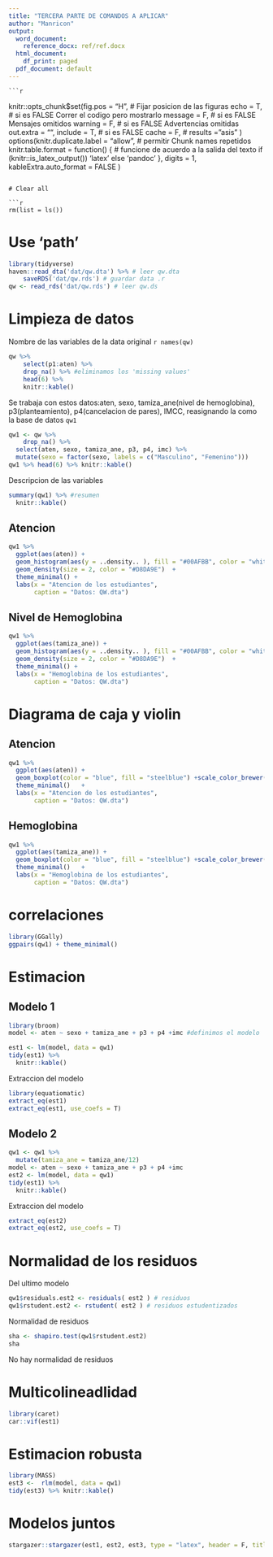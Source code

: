 ```yaml
---
title: "TERCERA PARTE DE COMANDOS A APLICAR"
author: "Manricon"
output:
  word_document:
    reference_docx: ref/ref.docx
  html_document:
    df_print: paged
  pdf_document: default
---
```

    
    ```r
knitr::opts_chunk$set(fig.pos = "H", # Fijar posicion de las figuras
                      echo = T, # si es FALSE Correr el codigo pero mostrarlo
                      message = F, # si es FALSE Mensajes omitidos
                      warning = F, # si es FALSE Advertencias omitidas
                      out.extra = "",
                      include = T, # si es FALSE
                      cache = F, #
                      results = "asis"
                      )
options(knitr.duplicate.label = "allow", # permitir Chunk names repetidos
        knitr.table.format = function() { # funcione de acuerdo a la salida del texto
            if (knitr::is_latex_output()) 'latex' else 'pandoc'
        }, digits = 1,
        kableExtra.auto_format = FALSE
)

```

# Clear all 

```r
rm(list = ls())
```

# Use 'path'

```r
library(tidyverse)
haven::read_dta('dat/qw.dta') %>% # leer qw.dta
    saveRDS('dat/qw.rds') # guardar data .r
qw <- read_rds('dat/qw.rds') # leer qw.ds
```

# Limpieza de datos

Nombre de las variables de la data original `r names(qw)`


```r
qw %>% 
    select(p1:aten) %>% 
    drop_na() %>% #eliminamos los 'missing values'
    head(6) %>% 
    knitr::kable()
```

Se trabaja con estos datos:aten, sexo, tamiza_ane(nivel de hemoglobina), p3(planteamiento), p4(cancelacion de pares), IMCC, reasignando la como la base de datos `qw1`


```r
qw1 <- qw %>% 
    drop_na() %>% 
  select(aten, sexo, tamiza_ane, p3, p4, imc) %>% 
  mutate(sexo = factor(sexo, labels = c("Masculino", "Femenino")))
qw1 %>% head(6) %>% knitr::kable()
```


Descripcion de las variables

```r
summary(qw1) %>% #resumen
  knitr::kable()

```

## Atencion



```r
qw1 %>% 
  ggplot(aes(aten)) +
  geom_histogram(aes(y = ..density.. ), fill = "#00AFBB", color = "white") +
  geom_density(size = 2, color = "#D8DA9E")  +
  theme_minimal() +
  labs(x = "Atencion de los estudiantes", 
       caption = "Datos: QW.dta")
```

## Nivel de Hemoglobina

```r
qw1 %>% 
  ggplot(aes(tamiza_ane)) +
  geom_histogram(aes(y = ..density.. ), fill = "#00AFBB", color = "white") +
  geom_density(size = 2, color = "#D8DA9E")  +
  theme_minimal() +
  labs(x = "Hemoglobina de los estudiantes", 
       caption = "Datos: QW.dta")
```

# Diagrama de caja y violin

## Atencion

```r
qw1 %>% 
  ggplot(aes(aten)) +
  geom_boxplot(color = "blue", fill = "steelblue") +scale_color_brewer(palette  = "Dark2") +
  theme_minimal()   +
  labs(x = "Atencion de los estudiantes", 
       caption = "Datos: QW.dta")
```

## Hemoglobina


```r
qw1 %>% 
  ggplot(aes(tamiza_ane)) +
  geom_boxplot(color = "blue", fill = "steelblue") +scale_color_brewer(palette  = "Dark2") +
  theme_minimal()   +
  labs(x = "Hemoglobina de los estudiantes", 
       caption = "Datos: QW.dta")
```

# correlaciones

```r
library(GGally)
ggpairs(qw1) + theme_minimal()
```

# Estimacion

## Modelo 1

```r
library(broom)
model <- aten ~ sexo + tamiza_ane + p3 + p4 +imc #definimos el modelo

est1 <- lm(model, data = qw1)
tidy(est1) %>% 
  knitr::kable()
```

Extraccion del modelo

```r
library(equatiomatic)
extract_eq(est1)
extract_eq(est1, use_coefs = T)
```

## Modelo 2 

```r
qw1 <- qw1 %>% 
  mutate(tamiza_ane = tamiza_ane/12)
model <- aten ~ sexo + tamiza_ane + p3 + p4 +imc
est2 <- lm(model, data = qw1)
tidy(est1) %>% 
  knitr::kable()
```

Extraccion del modelo

```r

extract_eq(est2)
extract_eq(est2, use_coefs = T)
```


# Normalidad de los residuos 

Del ultimo modelo

```r
qw1$residuals.est2 <- residuals( est2 ) # residuos
qw1$rstudent.est2 <- rstudent( est2 ) # residuos estudentizados
```

Normalidad de residuos 

```r
sha <- shapiro.test(qw1$rstudent.est2)
sha
```

No hay normalidad de residuos 


# Multicolineadlidad 

```r
library(caret)
car::vif(est1)
```

# Estimacion robusta

```r
library(MASS)
est3 <-  rlm(model, data = qw1)
tidy(est3) %>% knitr::kable()
```

# Modelos juntos

```r
stargazer::stargazer(est1, est2, est3, type = "latex", header = F, title = "Todos los modelos")

```



